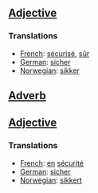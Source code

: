 ==[[Adjective]]==
===Translations===
*[[French]]: [[sécurisé]], [[sûr]]
*[[German]]: [[sicher]]
*[[Norwegian]]: [[sikker]]

==[[Adverb]]==

==[[Adjective]]==


===Translations===
*[[French]]: [[en]] [[sécurité]]
*[[German]]: [[sicher]]
*[[Norwegian]]: [[sikkert]]
